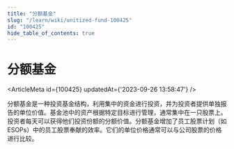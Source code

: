 ```yaml
---
title: "分额基金"
slug: "/learn/wiki/unitized-fund-100425"
id: "100425"
hide_table_of_contents: true
---
```



# 分额基金

<ArticleMeta id={100425} updatedAt={'2023-09-26 13:58:47'} />
<div className='border-solid border-b border-t-0 my-4 border-[var(--ifm-color-gray-300)]' />

分额基金是一种投资基金结构，利用集中的资金进行投资，并为投资者提供单独报告的单位价值。基金池中的资产根据特定目标进行管理，通常集中在一只股票上。投资者每天可以获得他们投资份额的分额价值。分额基金增加了员工股票计划（如 ESOPs）中的员工股票奉献的效率。它们的单位价格通常可以与公司股票的价格进行比较。
